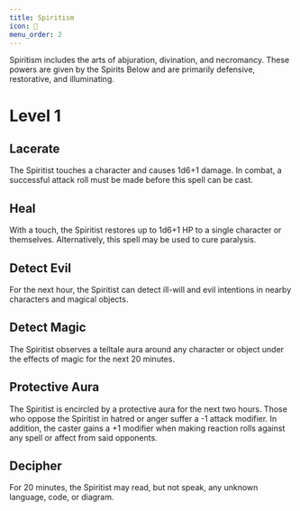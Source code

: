```yaml
---
title: Spiritism
icon: 🧿
menu_order: 2
---
```


Spiritism includes the arts of abjuration, divination, and necromancy. These powers are given by the Spirits Below and are primarily defensive, restorative, and illuminating.

# Level 1

## Lacerate

The Spiritist touches a character and causes 1d6+1 damage. In combat, a successful attack roll must be made before this spell can be cast.

## Heal

With a touch, the Spiritist restores up to 1d6+1 HP to a single character or themselves. Alternatively, this spell may be used to cure paralysis.

## Detect Evil

For the next hour, the Spiritist can detect ill-will and evil intentions in nearby characters and magical objects.

## Detect Magic

The Spiritist observes a telltale aura around any character or object under the effects of magic for the next 20 minutes.

## Protective Aura

The Spiritist is encircled by a protective aura for the next two hours. Those who oppose the Spiritist in hatred or anger suffer a -1 attack modifier. In addition, the caster gains a +1 modifier when making reaction rolls against any spell or affect from said opponents.

## Decipher

For 20 minutes, the Spiritist may read, but not speak, any unknown language, code, or diagram.